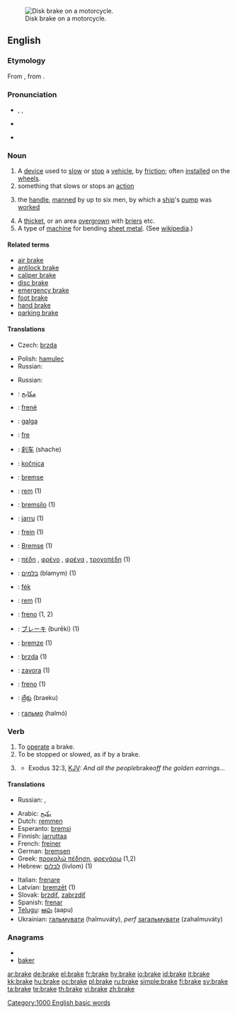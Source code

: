 [[Image:Disc brake.jpg|thumb|right|Disk brake on a motorcycle.]]
==English==
{{wikipedia|brake}}

===Etymology===
From {{etyl|odt|en}} {{term|braeke|lang=odt}}, from {{term|breken||to break|lang=odt}}.

===Pronunciation===
* {{enPR|brāk}}, {{IPA|/bɹeɪk/}}, {{SAMPA|/breIk/}}
* {{audio|en-us-brake.ogg|Audio (US)}}
*: {{rhymes|eɪk}}
* {{homophones|break}}

===Noun===
{{en-noun}}

# A [[device]] used to [[slow]] or [[stop]] a [[vehicle]], by [[friction]]; often [[installed]] on the [[wheel]]s.
# something that slows or stops an [[action]]
# {{nautical}} the [[handle]], [[manned]] by up to six men, by which a [[ship]]'s [[pump]] was [[worked]]
# A [[thicket]], or an area [[overgrown]] with [[brier]]s etc.
# A type of [[machine]] for bending [[sheet metal]].  (See [[wikipedia:Brake (box and pan)|wikipedia]].)

====Related terms====
* [[air brake]]
* [[antilock brake]]
* [[caliper brake]]
* [[disc brake]]
* [[emergency brake]]
* [[foot brake]]
* [[hand brake]]
* [[parking brake]]

====Translations====
{{trans-top|a device used to slow or stop a vehicle}}
* Czech: [[brzda]] {{f}}
{{trans-mid}}
* Polish: [[hamulec]] {{m}}
* Russian: {{t|ru|тормоз|m|sc=Cyrl|tr=tórmoz}}
{{trans-bottom}}

{{trans-top|something that slows or stops an action}}
{{trans-mid}}
* Russian: {{t|ru|тормоз|m|sc=Cyrl|tr=tórmoz}}
{{trans-bottom}}

{{trans-top|the handle, manned by up to six men, by which a ship's pump was worked}}
{{trans-mid}}
{{trans-bottom}}

{{trans-top|a thicket, or an area overgrown with briers etc.}}
{{trans-mid}}
{{trans-bottom}}

{{trans-top|a type of machine for bending sheet metal}}
{{trans-mid}}
{{trans-bottom}}

{{checktrans-top}}
* {{ttbc|Arabic}}: [[مكابح]]
* {{ttbc|Albanian}}: [[frenë]] {{f}}
* {{ttbc|Basque}}: [[galga]]
* {{ttbc|Catalan}}: [[fre]] {{m}}
* {{ttbc|Chinese}}: [[刹车]] (shache)
* {{ttbc|Croatian}}: [[kočnica]] {{f}}
* {{ttbc|Danish}}: [[bremse]]
* {{ttbc|Dutch}}: [[rem]] (1)
* {{ttbc|Esperanto}}: [[bremsilo]] (1)
* {{ttbc|Finnish}}: [[jarru]] (1)
* {{ttbc|French}}: [[frein]] {{m}} (1)
* {{ttbc|German}}: [[Bremse]] {{f}} (1)
* {{ttbc|Greek}}: [[πέδη]] {{f}}, [[φρένο]] {{n}}, [[φρένα]] {{n|p}}, [[τροχοπέδη]] {{f}} (1)
* {{ttbc|Hebrew}}: [[בלמים]] (blamym) {{m|p}} (1)
* {{ttbc|Hungarian}}: [[fék]]
{{checktrans-mid}}
* {{ttbc|Indonesian}}: [[rem]] (1)
* {{ttbc|Italian}}: [[freno]] {{m}} (1, 2)
* {{ttbc|Japanese}}: [[ブレーキ]] (burēki) (1)
* {{ttbc|Latvian}}: [[bremze]] {{f}} (1)
* {{ttbc|Slovak}}: [[brzda]] {{f}} (1)
* {{ttbc|Slovene}}: [[zavora]] {{f}} (1)
* {{ttbc|Spanish}}: [[freno]] {{m}} (1)
* {{ttbc|Telugu}}: [[బ్రేకు]] (braeku)
* {{ttbc|Ukrainian}}: [[гальмо]] (halmó) {{n}}
{{checktrans-bottom}}

===Verb===
{{en-verb|brak|ing}}

# To [[operate]] a brake.
# To be stopped or slowed, as if by a brake.
# {{archaic}} {{past of|[[break]]}}
#* Exodus 32:3, [[KJV]]: ''And all the people ''brake'' off the golden earrings...''

====Translations====
{{trans-top|to operate a brake}}
{{trans-mid}}
* Russian: {{t|ru|тормозить|sc=Cyrl|tr=tormozít'}} {{impf}}, {{t|ru|затормозить|sc=Cyrl|tr=zatormozít'}} {{pf}}
{{trans-bottom}}

{{trans-top|to be stopped or slowed, as if by a brake}}
{{trans-mid}}
{{trans-bottom}}

{{checktrans-top}}
* Arabic: [[يكبح]]
* Dutch: [[remmen]]
* Esperanto: [[bremsi]]
* Finnish: [[jarruttaa]]
* French: [[freiner]]
* German: [[bremsen]]
* Greek: [[προκαλώ πέδηση]], [[φρενάρω]] (1,2)
* Hebrew: [[לבלום]] (livlom) (1)
{{checktrans-mid}}
* Italian: [[frenare]]
* Latvian: [[bremzēt]] (1)
* Slovak: [[brzdiť]], [[zabrzdiť]]
* Spanish: [[frenar]]
* [[Telugu]]: [[ఆపు]] (aapu)
* Ukrainian: [[гальмувати]] (halmuváty), ''perf'' [[загальмувати]] (zahalmuváty)
{{checktrans-bottom}}

===Anagrams===
* {{alphagram|abekr}}
* [[baker]]

[[Category:1000 English basic words]]

[[ar:brake]]
[[de:brake]]
[[el:brake]]
[[fr:brake]]
[[hy:brake]]
[[io:brake]]
[[id:brake]]
[[it:brake]]
[[kk:brake]]
[[hu:brake]]
[[oc:brake]]
[[pl:brake]]
[[ru:brake]]
[[simple:brake]]
[[fi:brake]]
[[sv:brake]]
[[ta:brake]]
[[te:brake]]
[[th:brake]]
[[vi:brake]]
[[zh:brake]]